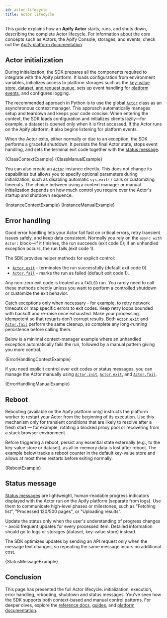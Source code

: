 ```yaml
---
id: actor-lifecycle
title: Actor lifecycle
---
```







This guide explains how an **Apify Actor** starts, runs, and shuts down, describing the complete Actor lifecycle. For information about the core concepts such as Actors, the Apify Console, storages, and events, check out the [Apify platform documentation](https://docs.apify.com/platform).

## Actor initialization

During initialization, the SDK prepares all the components required to integrate with the Apify platform. It loads configuration from environment variables, initializes access to platform storages such as the [key-value store, dataset, and request queue](https://docs.apify.com/platform/storage), sets up event handling for [platform events](https://docs.apify.com/platform/integrations/webhooks/events), and configures logging.

The recommended approach in Python is to use the global [`Actor`](https://docs.apify.com/sdk/python/reference/class/Actor) class as an asynchronous context manager. This approach automatically manages setup and teardown and keeps your code concise. When entering the context, the SDK loads configuration and initializes clients lazily—for example, a dataset is opened only when it is first accessed. If the Actor runs on the Apify platform, it also begins listening for platform events.

When the Actor exits, either normally or due to an exception, the SDK performs a graceful shutdown. It persists the final Actor state, stops event handling, and sets the terminal exit code together with the [status message](https://docs.apify.com/platform/actors/development/programming-interface/status-messages).

<Tabs groupId="request_queue">
    <TabItem value="actor_class_with_context_manager" label="Actor class with context manager" default>
        <CodeBlock className="language-python">
            {ClassContextExample}
        </CodeBlock>
    </TabItem>
    <TabItem value="actor_class_with_manual_init_exit" label="Actor class with manual init/exit">
        <CodeBlock className="language-python">
            {ClassManualExample}
        </CodeBlock>
    </TabItem>
</Tabs>

You can also create an [`Actor`](https://docs.apify.com/sdk/python/reference/class/Actor) instance directly. This does not change its capabilities but allows you to specify optional parameters during initialization, such as disabling automatic `sys.exit()` calls or customizing timeouts. The choice between using a context manager or manual initialization depends on how much control you require over the Actor's startup and shutdown sequence.

<Tabs groupId="request_queue">
    <TabItem value="actor_instance_with_context_manager" label="Actor instance with context manager" default>
        <CodeBlock className="language-python">
            {InstanceContextExample}
        </CodeBlock>
    </TabItem>
    <TabItem value="actor_instance_with_manual_init_exit" label="Actor instance with manual init/exit">
        <CodeBlock className="language-python">
            {InstanceManualExample}
        </CodeBlock>
    </TabItem>
</Tabs>

## Error handling

Good error handling lets your Actor fail fast on critical errors, retry transient issues safely, and keep data consistent. Normally you rely on the `async with Actor:` block—if it finishes, the run succeeds (exit code 0); if an unhandled exception occurs, the run fails (exit code 1).

The SDK provides helper methods for explicit control:

- [`Actor.exit`](https://docs.apify.com/sdk/python/reference/class/Actor#exit) -  terminates the run successfully (default exit code 0).
- [`Actor.fail`](https://docs.apify.com/sdk/python/reference/class/Actor#fail) -  marks the run as failed (default exit code 1).

Any non-zero exit code is treated as a `FAILED` run. You rarely need to call these methods directly unless you want to perform a controlled shutdown or customize the exit behavior.

Catch exceptions only when necessary - for example, to retry network timeouts or map specific errors to exit codes. Keep retry loops bounded with backoff and re-raise once exhausted. Make your processing idempotent so that restarts don't corrupt results. Both [`Actor.exit`](https://docs.apify.com/sdk/python/reference/class/Actor#exit) and [`Actor.fail`](https://docs.apify.com/sdk/python/reference/class/Actor#fail) perform the same cleanup, so complete any long-running persistence before calling them.

Below is a minimal context-manager example where an unhandled exception automatically fails the run, followed by a manual pattern giving you more control.

<CodeBlock className="language-python">{ErrorHandlingContextExample}</CodeBlock>

If you need explicit control over exit codes or status messages, you can manage the Actor manually using [`Actor.init`](https://docs.apify.com/sdk/python/reference/class/Actor#init), [`Actor.exit`](https://docs.apify.com/sdk/python/reference/class/Actor#exit), and [`Actor.fail`](https://docs.apify.com/sdk/python/reference/class/Actor#fail).

<CodeBlock className="language-python">{ErrorHandlingManualExample}</CodeBlock>

## Reboot

Rebooting (available on the Apify platform only) instructs the platform worker to restart your Actor from the beginning of its execution. Use this mechanism only for transient conditions that are likely to resolve after a fresh start — for example, rotating a blocked proxy pool or recovering from a stuck browser environment.

Before triggering a reboot, persist any essential state externally (e.g., to the key-value store or dataset), as all in-memory data is lost after reboot. The example below tracks a reboot counter in the default key-value store and allows at most three restarts before exiting normally.

<CodeBlock className="language-python">{RebootExample}</CodeBlock>

## Status message

[Status messages](https://docs.apify.com/platform/actors/development/programming-interface/status-messages) are lightweight, human-readable progress indicators displayed with the Actor run on the Apify platform (separate from logs). Use them to communicate high-level phases or milestones, such as "Fetching list", "Processed 120/500 pages", or "Uploading results".

Update the status only when the user's understanding of progress changes - avoid frequent updates for every processed item. Detailed information should go to logs or storages (dataset, key-value store) instead.

The SDK optimizes updates by sending an API request only when the message text changes, so repeating the same message incurs no additional cost.

<CodeBlock className="language-python">{StatusMessageExample}</CodeBlock>

## Conclusion

This page has presented the full Actor lifecycle: initialization, execution, error handling, rebooting, shutdown and status messages. You've seen how the SDK supports both context-based and manual control patterns. For deeper dives, explore the [reference docs](https://docs.apify.com/sdk/python/reference), [guides](https://docs.apify.com/sdk/python/docs/guides/beautifulsoup-httpx), and [platform documentation](https://docs.apify.com/platform).
